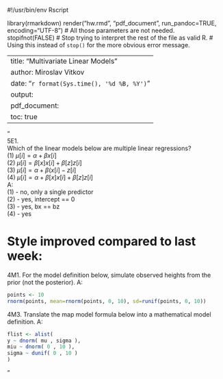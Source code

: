 #!/usr/bin/env Rscript


library(rmarkdown)
render("hw.rmd", "pdf_document", run_pandoc=TRUE, encoding="UTF-8")  #  All those parameters are not needed.
stopifnot(FALSE)  # Stop trying to interpret the rest of the file as valid R.
                  # Using this instead of `stop()` for the more obvious error message.

---
title: "Multivariate Linear Models"
author: Miroslav Vitkov
date: "`r format(Sys.time(), '%d %B, %Y')`"
output:
  pdf_document:
    toc: true
---


<!---
TODO: how to NOT print the above commands to the resulting .pdf?
TODO: how to avoid putting everyting from here on in ""s?
TODO: how to avoid mentioning the file name above?

nano hw.rmd  && ./hw.rmd && evince hw.pdf)
-->

"  
5E1.  
Which of the linear models below are multiple linear regressions?  
(1) $\mu[i] = \alpha + \beta x[i]$  
(2) $\mu[i] = \beta[x] x[i] + \beta[z] z[i]$  
(3) $\mu[i] = \alpha + \beta (x[i] - z[i]$  
(4) $\mu[i] = \alpha + \beta[x] x[i] + \beta[z] z[i]$  
A:  
(1) - no, only a single predictor  
(2) - yes, intercept == 0  
(3) - yes, bx == bz  
(4) - yes  

# Style improved compared to last week:  

4M1. For the model definition below, simulate observed heights from the prior (not the posterior).
A:
```r
points <- 10
rnorm(points, mean=rnorm(points, 0, 10), sd=runif(points, 0, 10))
```
4M3. Translate the map model formula below into a mathematical model definition.
A:
```r
flist <- alist(
y ~ dnorm( mu , sigma ),
miu ~ dnorm( 0 , 10 ),
sigma ~ dunif( 0 , 10 )
)
```
"
